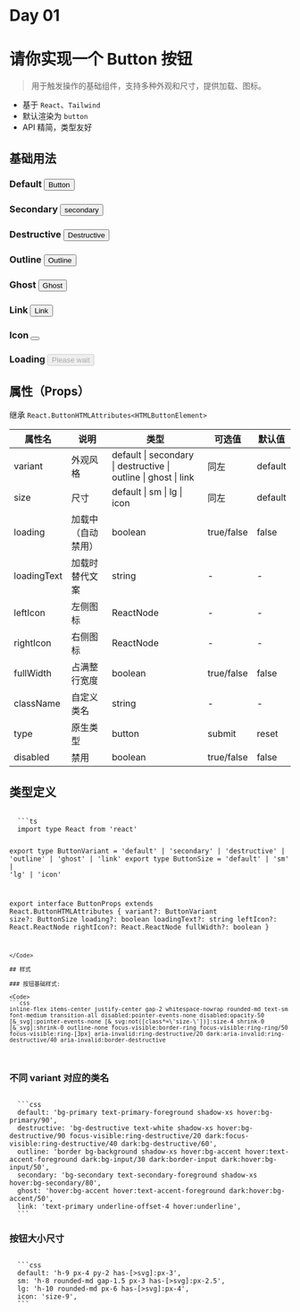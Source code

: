 # Day 01

# 请你实现一个 Button 按钮

> 用于触发操作的基础组件，支持多种外观和尺寸，提供加载、图标。

* 基于 `React`、`Tailwind`
* 默认渲染为 `button`
* API 精简，类型友好

## 基础用法


### Default <Button>Button</Button>

### Secondary <Button variant="secondary">secondary</Button>

### Destructive <Button variant="destructive">Destructive</Button>

### Outline <Button variant="outline">Outline</Button>

### Ghost <Button variant="ghost">Ghost</Button>

### Link <Button variant="link">Link</Button>

### Icon <Button variant="secondary" size="icon" className="size-8"> <ChevronRightIcon /> </Button>

### Loading <Button size="sm" disabled> <Loader2Icon className="animate-spin" /> Please wait </Button>

## 属性（Props）

继承 `React.ButtonHTMLAttributes<HTMLButtonElement>`

| 属性名 | 说明 | 类型 | 可选值 | 默认值 |
|---|---|---|---|---|
| variant | 外观风格 | default \| secondary \| destructive \| outline \| ghost \| link | 同左 | default |
| size | 尺寸 | default \| sm \| lg \| icon | 同左 | default |
| loading | 加载中（自动禁用） | boolean | true/false | false |
| loadingText | 加载时替代文案 | string | - | - |
| leftIcon | 左侧图标 | ReactNode | - | - |
| rightIcon | 右侧图标 | ReactNode | - | - |
| fullWidth | 占满整行宽度 | boolean | true/false | false |
| className | 自定义类名 | string | - | - |
| type | 原生类型 | button | submit | reset | 同左 | button |
| disabled | 禁用 | boolean | true/false | false |

## 类型定义

<Code>
  ```ts
  import type React from 'react'

  export type ButtonVariant = 'default' | 'secondary' | 'destructive' | 'outline' | 'ghost' | 'link'
  export type ButtonSize = 'default' | 'sm' | 'lg' | 'icon'

  export interface ButtonProps extends React.ButtonHTMLAttributes<HTMLButtonElement> {
    variant?: ButtonVariant
    size?: ButtonSize
    loading?: boolean
    loadingText?: string
    leftIcon?: React.ReactNode
    rightIcon?: React.ReactNode
    fullWidth?: boolean
  }
  ```
</Code>

## 样式

### 按钮基础样式:

<Code>
  ```css
  inline-flex items-center justify-center gap-2 whitespace-nowrap rounded-md text-sm font-medium transition-all disabled:pointer-events-none disabled:opacity-50 [&_svg]:pointer-events-none [&_svg:not([class*=\'size-\'])]:size-4 shrink-0 [&_svg]:shrink-0 outline-none focus-visible:border-ring focus-visible:ring-ring/50 focus-visible:ring-[3px] aria-invalid:ring-destructive/20 dark:aria-invalid:ring-destructive/40 aria-invalid:border-destructive
  ```
</Code>

### 不同 variant 对应的类名

<Code>
  ```css
  default: 'bg-primary text-primary-foreground shadow-xs hover:bg-primary/90',
  destructive: 'bg-destructive text-white shadow-xs hover:bg-destructive/90 focus-visible:ring-destructive/20 dark:focus-visible:ring-destructive/40 dark:bg-destructive/60',
  outline: 'border bg-background shadow-xs hover:bg-accent hover:text-accent-foreground dark:bg-input/30 dark:border-input dark:hover:bg-input/50',
  secondary: 'bg-secondary text-secondary-foreground shadow-xs hover:bg-secondary/80',
  ghost: 'hover:bg-accent hover:text-accent-foreground dark:hover:bg-accent/50',
  link: 'text-primary underline-offset-4 hover:underline',
  ```
</Code>

### 按钮大小尺寸

<Code>
  ```css
  default: 'h-9 px-4 py-2 has-[>svg]:px-3',
  sm: 'h-8 rounded-md gap-1.5 px-3 has-[>svg]:px-2.5',
  lg: 'h-10 rounded-md px-6 has-[>svg]:px-4',
  icon: 'size-9',
  ```
</Code>

